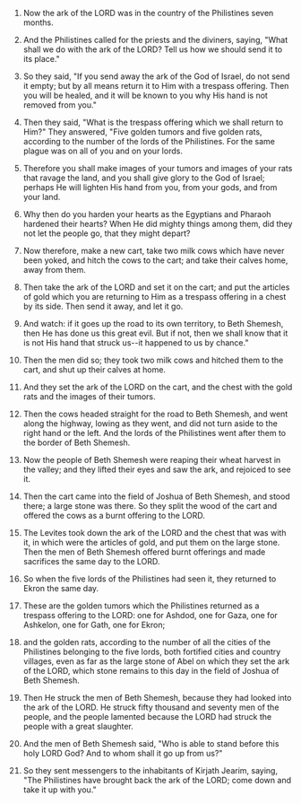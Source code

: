 
1. Now the ark of the LORD was in the country of the Philistines seven months.

2. And the Philistines called for the priests and the diviners, saying, "What shall we do with the ark of the LORD? Tell us how we should send it to its place."

3. So they said, "If you send away the ark of the God of Israel, do not send it empty; but by all means return it to Him with a trespass offering. Then you will be healed, and it will be known to you why His hand is not removed from you."

4. Then they said, "What is the trespass offering which we shall return to Him?" They answered, "Five golden tumors and five golden rats, according to the number of the lords of the Philistines. For the same plague was on all of you and on your lords.

5. Therefore you shall make images of your tumors and images of your rats that ravage the land, and you shall give glory to the God of Israel; perhaps He will lighten His hand from you, from your gods, and from your land.

6. Why then do you harden your hearts as the Egyptians and Pharaoh hardened their hearts? When He did mighty things among them, did they not let the people go, that they might depart?

7. Now therefore, make a new cart, take two milk cows which have never been yoked, and hitch the cows to the cart; and take their calves home, away from them.

8. Then take the ark of the LORD and set it on the cart; and put the articles of gold which you are returning to Him as a trespass offering in a chest by its side. Then send it away, and let it go.

9. And watch: if it goes up the road to its own territory, to Beth Shemesh, then He has done us this great evil. But if not, then we shall know that it is not His hand that struck us--it happened to us by chance."

10. Then the men did so; they took two milk cows and hitched them to the cart, and shut up their calves at home.

11. And they set the ark of the LORD on the cart, and the chest with the gold rats and the images of their tumors.

12. Then the cows headed straight for the road to Beth Shemesh, and went along the highway, lowing as they went, and did not turn aside to the right hand or the left. And the lords of the Philistines went after them to the border of Beth Shemesh.

13. Now the people of Beth Shemesh were reaping their wheat harvest in the valley; and they lifted their eyes and saw the ark, and rejoiced to see it.

14. Then the cart came into the field of Joshua of Beth Shemesh, and stood there; a large stone was there. So they split the wood of the cart and offered the cows as a burnt offering to the LORD.

15. The Levites took down the ark of the LORD and the chest that was with it, in which were the articles of gold, and put them on the large stone. Then the men of Beth Shemesh offered burnt offerings and made sacrifices the same day to the LORD.

16. So when the five lords of the Philistines had seen it, they returned to Ekron the same day.

17. These are the golden tumors which the Philistines returned as a trespass offering to the LORD: one for Ashdod, one for Gaza, one for Ashkelon, one for Gath, one for Ekron;

18. and the golden rats, according to the number of all the cities of the Philistines belonging to the five lords, both fortified cities and country villages, even as far as the large stone of Abel on which they set the ark of the LORD, which stone remains to this day in the field of Joshua of Beth Shemesh.

19. Then He struck the men of Beth Shemesh, because they had looked into the ark of the LORD. He struck fifty thousand and seventy men of the people, and the people lamented because the LORD had struck the people with a great slaughter.

20. And the men of Beth Shemesh said, "Who is able to stand before this holy LORD God? And to whom shall it go up from us?"

21. So they sent messengers to the inhabitants of Kirjath Jearim, saying, "The Philistines have brought back the ark of the LORD; come down and take it up with you."


